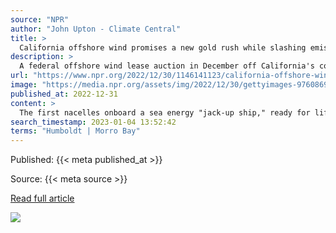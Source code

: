 ```yaml
---
source: "NPR"
author: "John Upton - Climate Central"
title: >
  California offshore wind promises a new gold rush while slashing emissions
description: >
  A federal offshore wind lease auction in December off California's coast promises to kickstart a work boom on the state's northern and central coasts.
url: "https://www.npr.org/2022/12/30/1146141123/california-offshore-wind-promises-a-new-gold-rush-while-slashing-emissions"
image: "https://media.npr.org/assets/img/2022/12/30/gettyimages-976086950_wide-23f1bdbaca60671d78eb38e5dc2ba0471bab7338-s1400-c100.jpg"
published_at: 2022-12-31
content: >
  The first nacelles onboard a sea energy "jack-up ship," ready for lifting into place on the Kentish Flats Offshore Wind Farm, off Whitstable, Kent, England.  Chris Laurens/Construction Photography/ A… [+13488 chars]
search_timestamp: 2023-01-04 13:52:42
terms: "Humboldt | Morro Bay"
---
```



Published: {{< meta published_at >}}


Source: {{< meta source >}}


[Read full article]({{< meta url >}}){target='_blank'}



![](`r rmarkdown::metadata$image[1]`)
